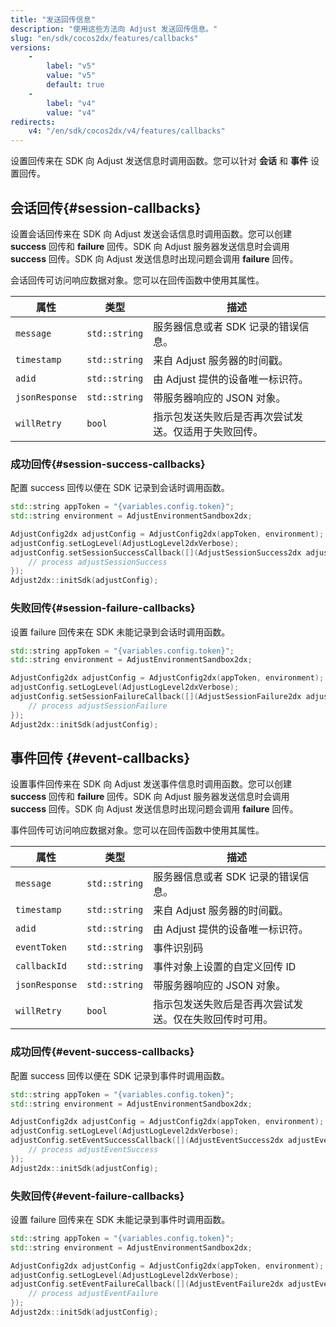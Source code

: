 ```yaml
---
title: "发送回传信息"
description: "使用这些方法向 Adjust 发送回传信息。"
slug: "en/sdk/cocos2dx/features/callbacks"
versions: 
    - 
        label: "v5"
        value: "v5"
        default: true
    - 
        label: "v4"
        value: "v4"
redirects: 
    v4: "/en/sdk/cocos2dx/v4/features/callbacks"
---
```

设置回传来在 SDK 向 Adjust 发送信息时调用函数。您可以针对 **会话** 和 **事件** 设置回传。

会话回传\{\#session\-callbacks\}
--------------------------------

设置会话回传来在 SDK 向 Adjust 发送会话信息时调用函数。您可以创建 **success** 回传和 **failure** 回传。SDK 向 Adjust 服务器发送信息时会调用 **success** 回传。SDK 向 Adjust 发送信息时出现问题会调用 **failure** 回传。

会话回传可访问响应数据对象。您可以在回传函数中使用其属性。

|       属性       |      类型       |             描述             |
|----------------|---------------|----------------------------|
| `message`      | `std::string` | 服务器信息或者 SDK 记录的错误信息。       |
| `timestamp`    | `std::string` | 来自 Adjust 服务器的时间戳。         |
| `adid`         | `std::string` | 由 Adjust 提供的设备唯一标识符。       |
| `jsonResponse` | `std::string` | 带服务器响应的 JSON 对象。           |
| `willRetry`    | `bool`        | 指示包发送失败后是否再次尝试发送。仅适用于失败回传。 |

### 成功回传\{\#session\-success\-callbacks\}

配置 success 回传以便在 SDK 记录到会话时调用函数。

```cpp
std::string appToken = "{variables.config.token}";
std::string environment = AdjustEnvironmentSandbox2dx;

AdjustConfig2dx adjustConfig = AdjustConfig2dx(appToken, environment);
adjustConfig.setLogLevel(AdjustLogLevel2dxVerbose);
adjustConfig.setSessionSuccessCallback([](AdjustSessionSuccess2dx adjustSessionSuccess) {
    // process adjustSessionSuccess
});
Adjust2dx::initSdk(adjustConfig);
```

### 失败回传\{\#session\-failure\-callbacks\}

设置 failure 回传来在 SDK 未能记录到会话时调用函数。

```cpp
std::string appToken = "{variables.config.token}";
std::string environment = AdjustEnvironmentSandbox2dx;

AdjustConfig2dx adjustConfig = AdjustConfig2dx(appToken, environment);
adjustConfig.setLogLevel(AdjustLogLevel2dxVerbose);
adjustConfig.setSessionFailureCallback([](AdjustSessionFailure2dx adjustSessionFailure) {
    // process adjustSessionFailure
});
Adjust2dx::initSdk(adjustConfig);
```

事件回传 \{\#event\-callbacks\}
-------------------------------

设置事件回传来在 SDK 向 Adjust 发送事件信息时调用函数。您可以创建 **success** 回传和 **failure** 回传。SDK 向 Adjust 服务器发送信息时会调用 **success** 回传。SDK 向 Adjust 发送信息时出现问题会调用 **failure** 回传。

事件回传可访问响应数据对象。您可以在回传函数中使用其属性。

|       属性       |      类型       |             描述              |
|----------------|---------------|-----------------------------|
| `message`      | `std::string` | 服务器信息或者 SDK 记录的错误信息。        |
| `timestamp`    | `std::string` | 来自 Adjust 服务器的时间戳。          |
| `adid`         | `std::string` | 由 Adjust 提供的设备唯一标识符。        |
| `eventToken`   | `std::string` | 事件识别码                       |
| `callbackId`   | `std::string` | 事件对象上设置的自定义回传 ID            |
| `jsonResponse` | `std::string` | 带服务器响应的 JSON 对象。            |
| `willRetry`    | `bool`        | 指示包发送失败后是否再次尝试发送。仅在失败回传时可用。 |

### 成功回传\{\#event\-success\-callbacks\}

配置 success 回传以便在 SDK 记录到事件时调用函数。

```cpp
std::string appToken = "{variables.config.token}";
std::string environment = AdjustEnvironmentSandbox2dx;

AdjustConfig2dx adjustConfig = AdjustConfig2dx(appToken, environment);
adjustConfig.setLogLevel(AdjustLogLevel2dxVerbose);
adjustConfig.setEventSuccessCallback([](AdjustEventSuccess2dx adjustEventSuccess) {
    // process adjustEventSuccess
});
Adjust2dx::initSdk(adjustConfig);
```

### 失败回传\{\#event\-failure\-callbacks\}

设置 failure 回传来在 SDK 未能记录到事件时调用函数。

```cpp
std::string appToken = "{variables.config.token}";
std::string environment = AdjustEnvironmentSandbox2dx;

AdjustConfig2dx adjustConfig = AdjustConfig2dx(appToken, environment);
adjustConfig.setLogLevel(AdjustLogLevel2dxVerbose);
adjustConfig.setEventFailureCallback([](AdjustEventFailure2dx adjustEventFailure) {
    // process adjustEventFailure
});
Adjust2dx::initSdk(adjustConfig);
```

